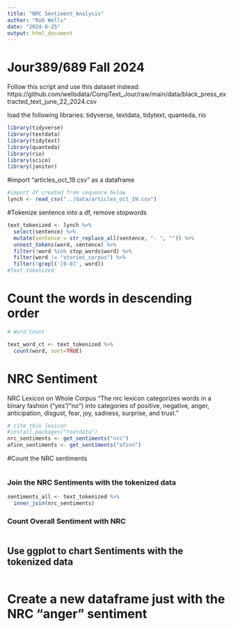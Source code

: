 ```yaml
---
title: "NRC Sentiment_Analysis"
author: "Rob Wells"
date: "2024-8-25"
output: html_document
---
```


# Jour389/689 Fall 2024

Follow this script and use this dataset instead:
https://github.com/wellsdata/CompText_Jour/raw/main/data/black_press_extracted_text_june_22_2024.csv

load the following libraries: tidyverse, textdata, tidytext, quanteda, rio

```r
library(tidyverse)
library(textdata)
library(tidytext)
library(quanteda)
library(rio)
library(scico)
library(janitor)

```

#import "articles_oct_19.csv" as a dataframe

```r
#import df created from sequence below
lynch <- read_csv("../data/articles_oct_19.csv")
```

#Tokenize sentence into a df, remove stopwords

```r
text_tokenized <- lynch %>%
  select(sentence) %>%
  mutate(sentence = str_replace_all(sentence, "- ", "")) %>%
  unnest_tokens(word, sentence) %>%
  filter(!word %in% stop_words$word) %>%
  filter(word != "stories_corpus") %>%
  filter(!grepl('[0-9]', word))
#Text tokenized
```

# Count the words in descending order

```r
# Word Count

text_word_ct <- text_tokenized %>%
  count(word, sort=TRUE)
```

# NRC Sentiment

NRC Lexicon on Whole Corpus
"The nrc lexicon categorizes words in a binary fashion (“yes”/“no”) into categories of positive, negative, anger, anticipation, disgust, fear, joy, sadness, surprise, and trust."
```r
# cite this lexicon
#install.packages("textdata")
nrc_sentiments <- get_sentiments("nrc")
afinn_sentiments <- get_sentiments("afinn")
```
#Count the NRC sentiments

```r

```

### Join the NRC Sentiments with the tokenized data

```r

sentiments_all <- text_tokenized %>%
  inner_join(nrc_sentiments) 

```

### Count Overall Sentiment with NRC

```r

```

## Use ggplot to chart Sentiments with the tokenized data

```r


```

# Create a new dataframe just with the NRC "anger" sentiment

```r


```

